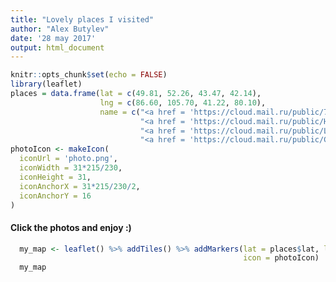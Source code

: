 ```yaml
---
title: "Lovely places I visited"
author: "Alex Butylev"
date: '28 may 2017'
output: html_document
---
```


```r
knitr::opts_chunk$set(echo = FALSE)
library(leaflet)
places = data.frame(lat = c(49.81, 52.26, 43.47, 42.14),
                    lng = c(86.60, 105.70, 41.22, 80.10),
                    name = c("<a href = 'https://cloud.mail.ru/public/7Qa5/EMmSnf7mi'>Belukha 2000</a>",
                             "<a href = 'https://cloud.mail.ru/public/HDgu/855CMd3WZ'>Baikal 2001</a>",
                             "<a href = 'https://cloud.mail.ru/public/L75P/syndovc2G'>Arkhiz 2002</a>",
                             "<a href = 'https://cloud.mail.ru/public/CcmQ/wmb8rmLec'>Khan-Tengri 2003</a>"))
photoIcon <- makeIcon(
  iconUrl = 'photo.png', 
  iconWidth = 31*215/230,
  iconHeight = 31,
  iconAnchorX = 31*215/230/2,
  iconAnchorY = 16
)
```

#### Click the photos and enjoy :)


```r
  my_map <- leaflet() %>% addTiles() %>% addMarkers(lat = places$lat, lng = places$lng, popup = places$name, 
                                                    icon = photoIcon)
  my_map
```
